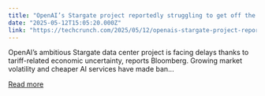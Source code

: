 ```yaml
---
title: "OpenAI’s Stargate project reportedly struggling to get off the ground, thanks to tariffs"
date: "2025-05-12T15:05:20.000Z"
link: "https://techcrunch.com/2025/05/12/openais-stargate-project-reportedly-struggling-to-get-off-the-ground-thanks-to-tariffs/"
---
```


OpenAI&#8217;s ambitious Stargate data center project is facing delays thanks to tariff-related economic uncertainty, reports Bloomberg. Growing market volatility and cheaper AI services have made ban...

[Read more](https://techcrunch.com/2025/05/12/openais-stargate-project-reportedly-struggling-to-get-off-the-ground-thanks-to-tariffs/)
